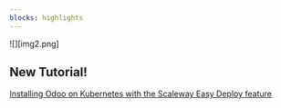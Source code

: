 ```yaml
---
blocks: highlights
---
```


![][img2.png]

## New Tutorial!

[Installing Odoo on Kubernetes with the Scaleway Easy Deploy feature](/tutorials/odoo-easy-deploy/)
